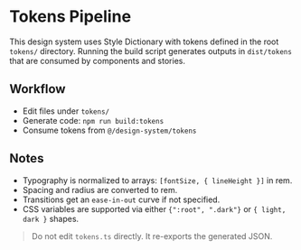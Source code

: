 
<Meta title="Design System/Foundations/Tokens Pipeline" />

# Tokens Pipeline

This design system uses Style Dictionary with tokens defined in the root `tokens/` directory. Running the build script generates outputs in `dist/tokens` that are consumed by components and stories.

## Workflow

- Edit files under `tokens/`
- Generate code: `npm run build:tokens`
- Consume tokens from `@/design-system/tokens`

## Notes

- Typography is normalized to arrays: `[fontSize, { lineHeight }]` in rem.
- Spacing and radius are converted to rem.
- Transitions get an `ease-in-out` curve if not specified.
- CSS variables are supported via either `{":root", ".dark"}` or `{ light, dark }` shapes.

> Do not edit `tokens.ts` directly. It re-exports the generated JSON.
